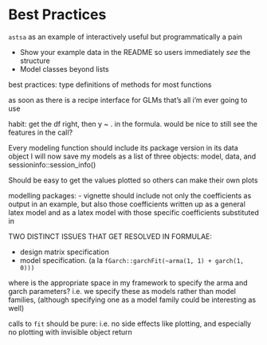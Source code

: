 # Best Practices

`astsa` as an example of interactively useful but programmatically a pain

- Show your example data in the README so users immediately *see* the structure
- Model classes beyond lists

best practices: type definitions of methods for most functions


as soon as there is a recipe interface for GLMs that's all i'm ever going to use

habit: get the df right, then y ~ . in the formula. would be nice to still see the features in the call?




Every modeling function should include its package version in its data object
I will now save my models as a list of three objects: model, data, and sessioninfo::session_info()


Should be easy to get the values plotted so others can make their own plots


modelling packages:
 - vignette should include not only the coefficients as output in an example, but also those coefficients written up as a general latex model and as a latex model with those specific coefficients substituted in
 
 
 
TWO DISTINCT ISSUES THAT GET RESOLVED IN FORMULAE:

- design matrix specification
- model specification. (a la `fGarch::garchFit(~arma(1, 1) + garch(1, 0)))`

where is the appropriate space in my framework to specify the arma and garch parameters? i.e. we specify these as models rather than model families, (although specifying one as a model family could be interesting as well)
 
 
calls to `fit` should be pure: i.e. no side effects like plotting, and especially no plotting with invisible object return
 


